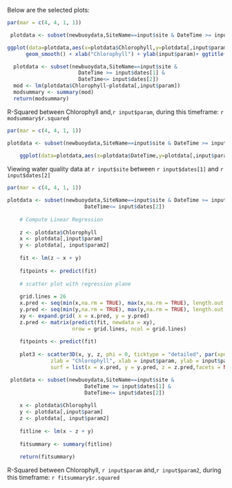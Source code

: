 
Below are the selected plots:

```{r plot1, fig.height=5,echo=FALSE,message=FALSE,warning=FALSE}
par(mar = c(4, 4, 1, 1))

 plotdata <- subset(newbuoydata,SiteName==input$site & DateTime >= input$dates[1] & DateTime<= input$dates[2])

ggplot(data=plotdata,aes(x=plotdata$Chlorophyll,y=plotdata[,input$param]),color='green')+ geom_point() +
      geom_smooth() + xlab("Chlorophyll") + ylab(input$param)+ ggtitle("Input Parameter and Chlorophyll Comparison")
```

```{r model, echo=FALSE, message=FALSE, warning= FALSE, results='hide'}

  plotdata <- subset(newbuoydata,SiteName==input$site &
                       DateTime >= input$dates[1] &
                       DateTime<= input$dates[2])
  mod <- lm(plotdata$Chlorophyll~plotdata[,input$param])
  modsummary <- summary(mod)
  return(modsummary)
```

R-Squared between Chlorophyll and,`r input$param`, during this timeframe: `r modsummary$r.squared`

```{r plot2, fig.height=5,echo=FALSE,message=FALSE,warning=FALSE}
par(mar = c(4, 4, 1, 1))

plotdata <- subset(newbuoydata,SiteName==input$site & DateTime >= input$dates[1] & DateTime<= input$dates[2])
    
    ggplot(data=plotdata,aes(x=plotdata$DateTime,y=plotdata[,input$param]),color='red')+ geom_point() + geom_smooth() + xlab("Time") + ylab(input$param) + ggtitle("Time Series Comparison")
```
Viewing water quality data at `r input$site` between `r input$dates[1]` and `r input$dates[2]`

```{r plot3, fig.height=5,echo=FALSE,message=FALSE,warning=FALSE}
par(mar = c(4, 4, 1, 1))

plotdata <- subset(newbuoydata,SiteName==input$site & DateTime >= input$dates[1] & 
                         DateTime<= input$dates[2])
    
    # Compute Linear Regression
    
    z <- plotdata$Chlorophyll
    x <- plotdata[,input$param]
    y <- plotdata[, input$param2]  
    
    fit <- lm(z ~ x + y)
    
    fitpoints <- predict(fit)
    
    # scatter plot with regression plane
    
    grid.lines = 26
    x.pred <- seq(min(x,na.rm = TRUE), max(x,na.rm = TRUE), length.out = grid.lines)
    y.pred <- seq(min(y,na.rm = TRUE), max(y,na.rm = TRUE), length.out = grid.lines)
    xy <- expand.grid( x = x.pred, y = y.pred)
    z.pred <- matrix(predict(fit, newdata = xy), 
                     nrow = grid.lines, ncol = grid.lines)
    
    fitpoints <- predict(fit)
    
    plot3 <- scatter3D(x, y, z, phi = 0, ticktype = "detailed", par(xpd=TRUE),
              zlab = "Chlorophyll", xlab = input$param, ylab = input$param2,  
              surf = list(x = x.pred, y = y.pred, z = z.pred,facets = NA), main = "Multiple Regression Model")
```

```{r model2, echo=FALSE, message=FALSE, warning= FALSE, results='hide'}

 plotdata <- subset(newbuoydata,SiteName==input$site &
                         DateTime >= input$dates[1] &
                         DateTime<= input$dates[2])
    
    x <- plotdata$Chlorophyll
    y <- plotdata[,input$param]
    z <- plotdata[, input$param2]  
    
    fitline <- lm(x ~ z + y)
    
    fitsummary <- summary(fitline)
    
    return(fitsummary)
```

R-Squared between Chlorophyll, `r input$param` and,`r input$param2`, during this timeframe: `r fitsummary$r.squared`